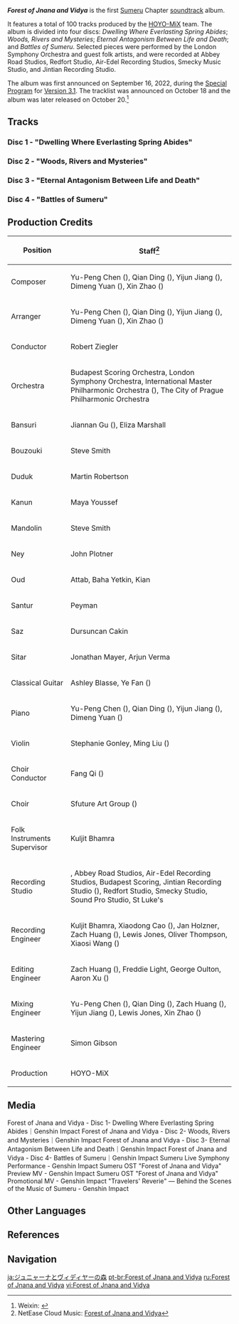 {{SoundtrackTabs}}
{{Album Infobox
|image       = Forest of Jnana and Vidya.png
|type        = Original Game Soundtracks
|group       = Albums
|medium      = Digital
|releaseDate = 2022-10-20
|length      = 3 hr 21 min - 100 tracks
|spotify     = 2P7SmTlPHLZxnvQZOMIGyr
|youtube     = OLAK5uy_kzX7PCKwS-O2AJsJDPvkrdogQWljwYHYs
}}
'''''Forest of Jnana and Vidya''''' is the first [[Sumeru]] Chapter [[soundtrack]] album.

It features a total of 100 tracks produced by the [[HOYO-MiX]] team. The album is divided into four discs: ''Dwelling Where Everlasting Spring Abides''; ''Woods, Rivers and Mysteries''; ''Eternal Antagonism Between Life and Death''; and ''Battles of Sumeru''. Selected pieces were performed by the London Symphony Orchestra and guest folk artists, and were recorded at Abbey Road Studios, Redfort Studio, Air-Edel Recording Studios, Smecky Music Studio, and Jintian Recording Studio.

The album was first announced on September 16, 2022, during the [[Special Program]] for [[Version 3.1]]. The tracklist was announced on October 18 and the album was later released on October 20.<ref>Weixin: [https://mp.weixin.qq.com/s/DB-WDlC1T0sAItrGVGpI_Q {{zh|《原神》须弥篇OST即将上线}}]</ref>

==Tracks==
===Disc 1 - "Dwelling Where Everlasting Spring Abides"===
{{Soundtracks by Category Table|Forest of Jnana and Vidya Disc 1 Soundtracks|hidealbum=1}}

===Disc 2 - "Woods, Rivers and Mysteries"===
{{Soundtracks by Category Table|Forest of Jnana and Vidya Disc 2 Soundtracks|hidealbum=1|noplayer=1}}

===Disc 3 - "Eternal Antagonism Between Life and Death"===
{{Soundtracks by Category Table|Forest of Jnana and Vidya Disc 3 Soundtracks|hidealbum=1|noplayer=1}}

===Disc 4 - "Battles of Sumeru"===
{{Soundtracks by Category Table|Forest of Jnana and Vidya Disc 4 Soundtracks|hidealbum=1|noplayer=1}}

==Production Credits==
{| class="wikitable"
! Position
! Staff<ref>NetEase Cloud Music: [https://music.163.com/#/album?id=153732117 {{zh|原神-智妙明论之林}} Forest of Jnana and Vidya]</ref>
|-
! Composer
| Yu-Peng Chen ({{zh|陈致逸}}), Qian Ding ({{zh|丁谦}}), Yijun Jiang ({{zh|姜以君}}), Dimeng Yuan ({{zh|苑迪萌}}), Xin Zhao ({{zh|赵鑫}})
|-
! Arranger
| Yu-Peng Chen ({{zh|陈致逸}}), Qian Ding ({{zh|丁谦}}), Yijun Jiang ({{zh|姜以君}}), Dimeng Yuan ({{zh|苑迪萌}}), Xin Zhao ({{zh|赵鑫}})
|-
! Conductor
| Robert Ziegler
|-
! Orchestra
| Budapest Scoring Orchestra, London Symphony Orchestra, International Master Philharmonic Orchestra ({{zh|国际首席爱乐乐团}}), The City of Prague Philharmonic Orchestra
|-
! Bansuri
| Jiannan Gu ({{zh|顾剑楠}}), Eliza Marshall
|-
! Bouzouki
| Steve Smith
|-
! Duduk
| Martin Robertson
|-
! Kanun
| Maya Youssef
|-
! Mandolin
| Steve Smith
|-
! Ney
| John Plotner
|-
! Oud
| Attab, Baha Yetkin, Kian
|-
! Santur
| Peyman
|-
! Saz
| Dursuncan Cakin
|-
! Sitar
| Jonathan Mayer, Arjun Verma
|-
! Classical Guitar
| Ashley Blasse, Ye Fan ({{zh|范晔}})
|-
! Piano
| Yu-Peng Chen ({{zh|陈致逸}}), Qian Ding ({{zh|丁谦}}), Yijun Jiang ({{zh|姜以君}}), Dimeng Yuan ({{zh|苑迪萌}})
|-
! Violin
| Stephanie Gonley, Ming Liu ({{zh|柳鸣}})
|-
! Choir Conductor
| Fang Qi ({{zh|齐放}})
|-
! Choir
| Sfuture Art Group ({{zh|Sfuture艺术团}})
|-
! Folk Instruments Supervisor
| Kuljit Bhamra
|-
! Recording Studio
| {{Not a Typo|52Hz Studio}}, Abbey Road Studios, Air-Edel Recording Studios, Budapest Scoring, Jintian Recording Studio ({{zh|金田录音棚}}), Redfort Studio, Smecky Studio, Sound Pro Studio, St Luke's
|-
! Recording Engineer
| Kuljit Bhamra, Xiaodong Cao ({{zh|曹晓冬}}), Jan Holzner, Zach Huang ({{zh|黄巍}}), Lewis Jones, Oliver Thompson, Xiaosi Wang ({{zh|王小四}})
|-
! Editing Engineer
| Zach Huang ({{zh|黄巍}}), Freddie Light, George Oulton, Aaron Xu ({{zh|徐威}})
|-
! Mixing Engineer
| Yu-Peng Chen ({{zh|陈致逸}}), Qian Ding ({{zh|丁谦}}), Zach Huang ({{zh|黄巍}}), Yijun Jiang ({{zh|姜以君}}), Lewis Jones, Xin Zhao ({{zh|赵鑫}})
|-
! Mastering Engineer
| Simon Gibson
|-
! Production
| HOYO-MiX
|}

==Media==
<gallery>
Forest of Jnana and Vidya - Disc 1- Dwelling Where Everlasting Spring Abides｜Genshin Impact
Forest of Jnana and Vidya - Disc 2- Woods, Rivers and Mysteries｜Genshin Impact
Forest of Jnana and Vidya - Disc 3- Eternal Antagonism Between Life and Death｜Genshin Impact
Forest of Jnana and Vidya - Disc 4- Battles of Sumeru｜Genshin Impact
Sumeru Live Symphony Performance - Genshin Impact
Sumeru OST "Forest of Jnana and Vidya" Preview MV - Genshin Impact
Sumeru OST "Forest of Jnana and Vidya" Promotional MV - Genshin Impact
"Travelers' Reverie" &mdash; Behind the Scenes of the Music of Sumeru - Genshin Impact
</gallery>
<!--
==Trivia==
-->

==Other Languages==
{{Other Languages
|en       = Forest of Jnana and Vidya
|zhs      = 智妙明论之林
|zhs_rm   = Zhìmiào Mínglùn zhī Lín
|zht      = 智妙明論之林
|zht_rm   = Zhìmiào Mínglùn zhī Lín
|zh_tl    = Forest of {{w|Jñāna}} and {{w|Vidya (philosophy)|Vidyā}}
|ja       = ジュニャーナとヴィディヤーの森
|ja_rm    = Junyaana to Vidiyaa no Mori
|ja_tl    = Forest of {{w|Jñāna}} and {{w|Vidya (philosophy)|Vidyā}}
|ko       = {{tt|지혜|智慧}}와 {{tt|지식|知識}}의 숲
|ko_rm    = Jihyewa Jisik-ui Sup
|ko_tl    = Forest of {{w|Jñāna}} and {{w|Vidya (philosophy)|Vidyā}}
|tr       = 
|tr_tl    = 
|it       = 
|it_tl    = 
}}

==References==
{{Reflist}}

==Navigation==
{{Album Navbox|main}}

[[ja:ジュニャーナとヴィディヤーの森]]
[[pt-br:Forest of Jnana and Vidya]]
[[ru:Forest of Jnana and Vidya]]
[[vi:Forest of Jnana and Vidya]]